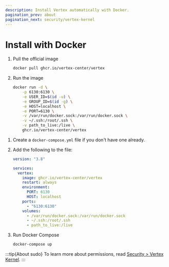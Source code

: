 ```yaml
---
description: Install Vertex automatically with Docker.
pagination_prev: about
pagination_next: security/vertex-kernel
---
```



# Install with Docker

<Tabs groupId="docker-methods">

<TabItem value="docker-cli" label="Docker CLI">

1. Pull the official image

    ```bash
    docker pull ghcr.io/vertex-center/vertex
    ```

2. Run the image

    ```bash
    docker run -d \
        -p 6130:6130 \
        -e USER_ID=$(id -u) \
        -e GROUP_ID=$(id -g) \
        -e HOST=localhost \
        -e PORT=6130 \
        -v /var/run/docker.sock:/var/run/docker.sock \
        -v ~/.ssh:/root/.ssh \
        -v path_to_live:/live \
        ghcr.io/vertex-center/vertex
    ```

</TabItem>

<TabItem value="docker-compose" label="Docker Compose">

1. Create a `docker-compose.yml` file if you don't have one already.

2. Add the following to the file:

    ```yaml title="docker-compose.yml"
    version: "3.8"

    services:
      vertex:
        image: ghcr.io/vertex-center/vertex
        restart: always
        environment:
          PORT: 6130
          HOST: localhost
        ports:
          - "6130:6130"
        volumes:
          - /var/run/docker.sock:/var/run/docker.sock
          - ~/.ssh:/root/.ssh
          - path_to_live:/live
    ```

3. Run Docker Compose

    ```bash
    docker-compose up
    ```

</TabItem>

</Tabs>

:::tip{About sudo}
To learn more about permissions, read [Security > Vertex Kernel](../security/vertex-kernel).
:::

